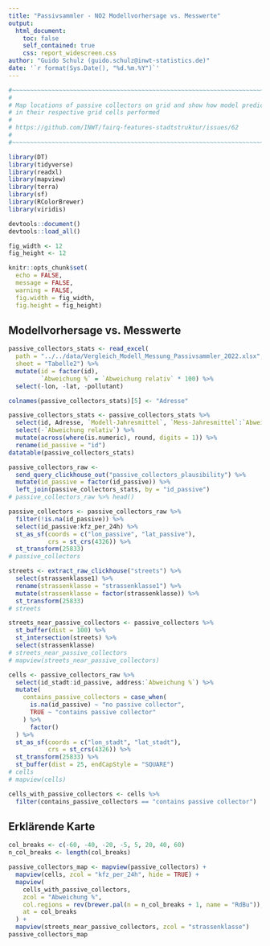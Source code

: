 ```yaml
---
title: "Passivsammler - NO2 Modellvorhersage vs. Messwerte"
output: 
  html_document:
    toc: false
    self_contained: true
    css: report_widescreen.css
author: "Guido Schulz (guido.schulz@inwt-statistics.de)"
date: '`r format(Sys.Date(), "%d.%m.%Y")`'
---
```


```r
#~~~~~~~~~~~~~~~~~~~~~~~~~~~~~~~~~~~~~~~~~~~~~~~~~~~~~~~~~~~~~~~~~~~~~~~~~~~~~~
#
# Map locations of passive collectors on grid and show how model predictions
# in their respective grid cells performed
#
# https://github.com/INWT/fairq-features-stadtstruktur/issues/62
#
#~~~~~~~~~~~~~~~~~~~~~~~~~~~~~~~~~~~~~~~~~~~~~~~~~~~~~~~~~~~~~~~~~~~~~~~~~~~~~~

library(DT)
library(tidyverse)
library(readxl)
library(mapview)
library(terra)
library(sf)
library(RColorBrewer)
library(viridis)

devtools::document()
devtools::load_all()

fig_width <- 12
fig_height <- 12

knitr::opts_chunk$set(
  echo = FALSE,
  message = FALSE,
  warning = FALSE,
  fig.width = fig_width,
  fig.height = fig_height)
```

## Modellvorhersage vs. Messwerte

```r
passive_collectors_stats <- read_excel(
  path = "../../data/Vergleich_Modell_Messung_Passivsammler_2022.xlsx",
  sheet = "Tabelle2") %>% 
  mutate(id = factor(id),
         `Abweichung %` = `Abweichung relativ` * 100) %>% 
  select(-lon, -lat, -pollutant)

colnames(passive_collectors_stats)[5] <- "Adresse"

passive_collectors_stats <- passive_collectors_stats %>% 
  select(id, Adresse, `Modell-Jahresmittel`, `Mess-Jahresmittel`:`Abweichung %`) %>% 
  select(-`Abweichung relativ`) %>% 
  mutate(across(where(is.numeric), round, digits = 1)) %>% 
  rename(id_passive = "id")
datatable(passive_collectors_stats)
```

```r
passive_collectors_raw <-
  send_query_clickhouse_out("passive_collectors_plausibility") %>% 
  mutate(id_passive = factor(id_passive)) %>% 
  left_join(passive_collectors_stats, by = "id_passive")
# passive_collectors_raw %>% head()

passive_collectors <- passive_collectors_raw %>%
  filter(!is.na(id_passive)) %>%
  select(id_passive:kfz_per_24h) %>%
  st_as_sf(coords = c("lon_passive", "lat_passive"),
           crs = st_crs(4326)) %>%
  st_transform(25833)
# passive_collectors

streets <- extract_raw_clickhouse("streets") %>%
  select(strassenklasse1) %>%
  rename(strassenklasse = "strassenklasse1") %>%
  mutate(strassenklasse = factor(strassenklasse)) %>%
  st_transform(25833)
# streets
```



```r
streets_near_passive_collectors <- passive_collectors %>%
  st_buffer(dist = 100) %>%
  st_intersection(streets) %>%
  select(strassenklasse)
# streets_near_passive_collectors
# mapview(streets_near_passive_collectors)

cells <- passive_collectors_raw %>%
  select(id_stadt:id_passive, address:`Abweichung %`) %>%
  mutate(
    contains_passive_collectors = case_when(
      is.na(id_passive) ~ "no passive collector",
      TRUE ~ "contains passive collector"
    ) %>%
      factor()
  ) %>%
  st_as_sf(coords = c("lon_stadt", "lat_stadt"),
           crs = st_crs(4326)) %>%
  st_transform(25833) %>%
  st_buffer(dist = 25, endCapStyle = "SQUARE")
# cells
# mapview(cells)

cells_with_passive_collectors <- cells %>%
  filter(contains_passive_collectors == "contains passive collector")
```

## Erklärende Karte

```r
col_breaks <- c(-60, -40, -20, -5, 5, 20, 40, 60)
n_col_breaks <- length(col_breaks)

passive_collectors_map <- mapview(passive_collectors) +
  mapview(cells, zcol = "kfz_per_24h", hide = TRUE) +
  mapview(
    cells_with_passive_collectors,
    zcol = "Abweichung %",
    col.regions = rev(brewer.pal(n = n_col_breaks + 1, name = "RdBu")),
    at = col_breaks
  ) +
  mapview(streets_near_passive_collectors, zcol = "strassenklasse")
passive_collectors_map
```
